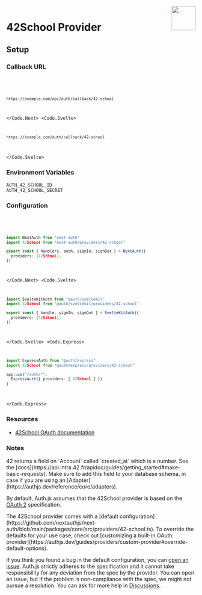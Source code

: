 
<img align="right" src="/img/providers/42-school.svg" height="64" width="64" />

# 42School Provider

## Setup

### Callback URL

<Code>
  <Code.Next>

```bash
https://example.com/api/auth/callback/42-school
```

  </Code.Next>
  <Code.Svelte>

```bash
https://example.com/auth/callback/42-school
```

  </Code.Svelte>
</Code>

### Environment Variables

```
AUTH_42_SCHOOL_ID
AUTH_42_SCHOOL_SECRET
```

### Configuration

<Code>
  <Code.Next>

```ts filename="/auth.ts"
import NextAuth from "next-auth"
import 42School from "next-auth/providers/42-school"

export const { handlers, auth, signIn, signOut } = NextAuth({
  providers: [42School],
})
```

  </Code.Next>
  <Code.Svelte>

```ts filename="/src/auth.ts"
import SvelteKitAuth from "@auth/sveltekit"
import 42School from "@auth/sveltekit/providers/42-school"

export const { handle, signIn, signOut } = SvelteKitAuth({
  providers: [42School],
})
```

  </Code.Svelte>
  <Code.Express>

```ts filename="/src/app.ts"
import ExpressAuth from "@auth/express"
import 42School from "@auth/express/providers/42-school"

app.use("/auth/*",
  ExpressAuth({ providers: [ 42School ] })
)
```

  </Code.Express>
</Code>

### Resources

- [42School OAuth documentation](https://api.intra.42.fr/apidoc/guides/web_application_flow)

### Notes

<Callout>
  42 returns a field on `Account` called `created_at` which is a number. See the
  [docs](https://api.intra.42.fr/apidoc/guides/getting_started#make-basic-requests).
  Make sure to add this field to your database schema, in case if you are using
  an [Adapter](https://authjs.dev/reference/core/adapters).
</Callout>

By default, Auth.js assumes that the 42School provider is
based on the [OAuth 2](https://www.rfc-editor.org/rfc/rfc6749.html) specification.

<Callout>
  The 42School provider comes with a [default
  configuration](https://github.com/nextauthjs/next-auth/blob/main/packages/core/src/providers/42-school.ts).
  To override the defaults for your use case, check out [customizing a built-in
  OAuth
  provider](https://authjs.dev/guides/providers/custom-provider#override-default-options).
</Callout>

If you think you found a bug in the default configuration, you can [open an issue](https://authjs.dev/new/provider-issue).
Auth.js strictly adheres to the specification and it cannot take responsibility for
any deviation from the spec by the provider. You can open an issue, but if the problem
is non-compliance with the spec, we might not pursue a resolution. You can ask for
more help in [Discussions](https://authjs.dev/new/github-discussions).
